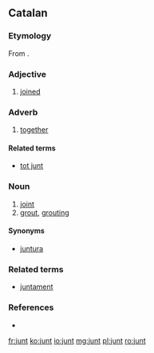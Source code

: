 ==Catalan==

===Etymology===
From {{etyl|la|ca}} {{term|iūnctus|lang=la}}.

===Adjective===
{{ca-adj}}

# [[joined]]

===Adverb===
{{ca-adv}}

# [[together]]

====Related terms====
* [[tot junt]]

===Noun===
{{ca-noun|m}}

# [[joint]]
# [[grout]], [[grouting]]

====Synonyms====
* [[juntura]] {{g|f}}

===Related terms===
* [[juntament]]

===References===
* {{R:IEC4}}

[[fr:junt]]
[[ko:junt]]
[[io:junt]]
[[mg:junt]]
[[pl:junt]]
[[ro:junt]]